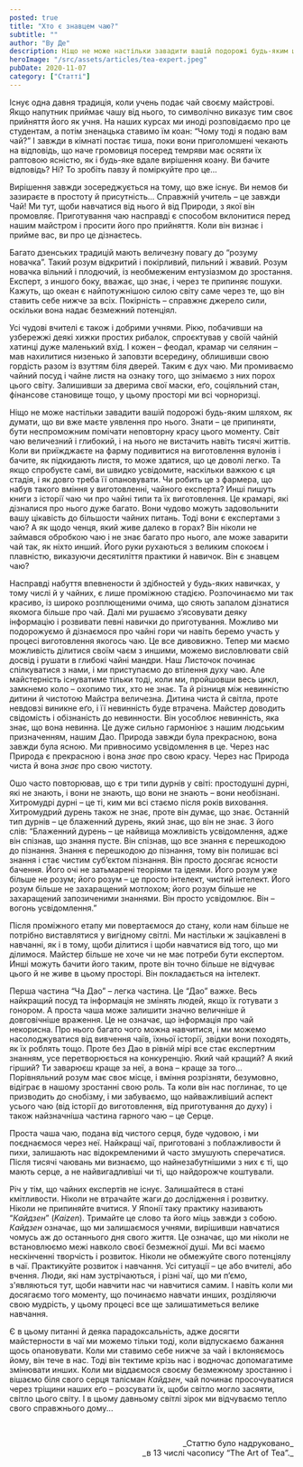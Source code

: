 ```yaml
---
posted: true
title: "Хто є знавцем чаю?"
subtitle: ""
author: "Ву Де"
description: Ніщо не може настільки завадити вашій подорожі будь-яким шляхом, як думати, що ви вже маєте уявлення про нього. Знати – це припиняти...
heroImage: "/src/assets/articles/tea-expert.jpeg"
pubDate: 2020-11-07
category: ["Статті"]
---
```



Існує одна давня традиція, коли учень подає чай своєму майстрові. Якщо напутник приймає чашу від нього, то символічно виказує тим своє прийняття його як учня. На наших курсах ми иноді розповідаємо про це студентам, а потім зненацька ставимо їм коан: “Чому тоді я подаю вам чай?” І завжди в кімнаті постає тиша, поки вони приголомшені чекають на відповідь, що наче громовиця посеред темряви має осяяти їх раптовою ясністю, як і будь-яке вдале вирішення коану. Ви бачите відповідь? Ні? То зробіть павзу й поміркуйте про це...

Вирішення завжди зосереджується на тому, що вже існує. Ви немов би зазираєте в простоту й присутність... Справжній учитель – це завжди Чай! Ми тут, щоби навчатися від нього й від Природи, з якої він промовляє. Приготування чаю насправді є способом вклонитися перед нашим майстром і просити його про прийняття. Коли він визнає і прийме вас, ви про це дізнаєтесь.

Багато дзенських традицій мають величезну повагу до “розуму новачка”. Такий розум відкритий і покірливий, пильний і жвавий. Розум новачка вільний і плодючий, із необмеженим ентузіазмом до зростання. Експерт, з иншого боку, вважає, що знає, і через те припиняє пошуки. Кажуть, що океан є найпотужнішою силою світу саме через те, що він ставить себе нижче за всіх. Покірність – справжнє джерело сили, оскільки вона надає безмежний потенціял.

Усі чудові вчителі є також і добрими учнями. Рікю, побачивши на узбережжі деякі хижки простих рибалок, спроєктував у своїй чайній хатинці дуже маленький вхід. І кожен – феодал, крамар чи селянин – мав нахилитися низенько й заповзти всередину, облишивши свою гордість разом із взуттям біля дверей. Таким є дух чаю. Ми промиваємо чайний посуд і чайне листя на ознаку того, що знімаємо з них порох цього світу. Залишивши за дверима свої маски, еґо, соціяльний стан, фінансове становище тощо, у цьому просторі ми всі чорноризці.

Ніщо не може настільки завадити вашій подорожі будь-яким шляхом, як думати, що ви вже маєте уявлення про нього. Знати – це припиняти, бути неспроможним помічати неповторну красу цього моменту. Світ чаю величезний і глибокий, і на нього не вистачить навіть тисячі життів. Коли ви приїжджаєте на фарму подивитися на виготовлення вулонів і бачите, як підкидають листя, то може здатися, що це доволі легко. Та якщо спробуєте самі, ви швидко усвідомите, наскільки важкою є ця стадія, і як довго треба її опановувати. Чи робить це з фармера, що набув такого вміння у виготовленні, чайного експерта? Инші пишуть книги з історії чаю чи про чайні типи та їх виготовлення. Це крамарі, які дізналися про нього дуже багато. Вони чудово можуть задовольнити вашу цікавість до більшости чайних питань. Тоді вони є експертами з чаю? А як щодо ченця, який живе далеко в горах? Він ніколи не займався обробкою чаю і не знає багато про нього, але може заварити чай так, як ніхто инший. Його руки рухаються з великим спокоєм і плавністю, виказуючи десятиліття практики й навичок. Він є знавцем чаю?

Насправді набуття впевнености й здібностей у будь-яких навичках, у тому числі й у чайних, є лише проміжною стадією. Розпочинаємо ми так красиво, із широко розплющеними очима, що сяють запалом дізнатися якомога більше про чай. Далі ми рушаємо з’ясовувати деяку інформацію і розвивати певні навички до приготування. Можливо ми подорожуємо й дізнаємося про чайні гори чи навіть беремо участь у процесі виготовлення якогось чаю. Це все дивовижно. Тепер ми маємо можливість ділитися своїм чаєм з иншими, можемо висловлювати свій досвід і рушати в глибокі чайні мандри. Наш Листочок починає спілкуватися з нами, і ми приступаємо до втілення духу чаю. Але майстерність існуватиме тільки тоді, коли ми, пройшовши весь цикл, замкнемо коло – охопимо тих, хто не знає. Та й різниця між невинністю дитини й чистотою Майстра величезна. Дитина чиста й світла, проте невдовзі виникне еґо, і її невинність буде втрачена. Майстер доводить свідомість і обізнаність до невинности. Він уособлює невинність, яка знає, що вона невинна. Це дуже сильно гармоніює з нашим людським призначенням, нашим Дао. Природа завжди була прекрасною, вона завжди була ясною. Ми привносимо усвідомлення в це. Через нас Природа є прекрасною і вона _знає_ про свою красу. Через нас Природа чиста й вона _знає_ про свою чистоту.

Ошо часто повторював, що є три типи дурнів у світі: простодушні дурні, які не знають, і вони не знають, що вони не знають – вони необізнані. Хитромудрі дурні – це ті, ким ми всі стаємо після років виховання. Хитромудрий дурень також не знає, проте він думає, що знає. Останній тип дурнів – це блаженний дурень, який знає, що він не знає. З його слів: “Блаженний дурень – це найвища можливість усвідомлення, адже він спізнав, що знання пусте. Він спізнав, що все знання є перешкодою до пізнання. Знання є перешкодою до пізнання, тому він полишає всі знання і стає чистим суб’єктом пізнання. Він просто досягає ясности бачення. Його очі не затьмарені теоріями та ідеями. Його розум уже більше не розум; його розум – це просто інтелект, чистий інтелект. Його розум більше не захаращений мотлохом; його розум більше не захаращений запозиченими знаннями. Він просто усвідомлює. Він – вогонь усвідомлення.”

Після проміжного етапу ми повертаємося до стану, коли нам більше не потрібно виставлятися у вигідному світлі. Ми настільки ж зацікавлені в навчанні, як і в тому, щоби ділитися і щоби навчатися від того, що ми ділимося. Майстер більше не хоче чи не має потреби бути експертом. Инші можуть бачити його таким, проте він точно більше не відчуває цього й не живе в цьому просторі. Він покладається на інтелект.

Перша частина “Ча Дао” – легка частина. Це “Дао” важке. Весь найкращий посуд та інформація не змінять людей, якщо їх готувати з гонором. А проста чаша може залишити значно величніше й довговічніше враження. Це не означає, що інформація про чай некорисна. Про нього багато чого можна навчитися, і ми можемо насолоджуватися від вивчення чаїв, їхньої історії, звідки вони походять, як їх роблять тощо. Проте без Дао в рівній мірі все стає експертним знанням, усе перетворюється на конкуренцію. Який чай кращий? А який гірший? Ти заварюєш краще за неї, а вона – краще за того... Порівняльний розум має своє місце, і вміння розрізняти, безумовно, відіграє в нашому зростанні свою роль. Та коли він нас поглинає, то це призводить до снобізму, і ми забуваємо, що найважливіший аспект усього чаю (від історії до виготовлення, від приготування до духу) і також найзначніша частина гарного чаю – це Серце.

Проста чаша чаю, подана від чистого серця, буде чудовою, і ми поєднаємося через неї. Найкращі чаї, приготовані з поблажливости й пихи, залишають нас відокремленими й часто змушують сперечатися. Після тисячі чаювань ми визнаємо, що найнезабутнішими з них є ті, що мають серце, а не найвигадливіші чи ті, що найдорожче коштували.

Річ у тім, що чайних експертів не існує. Залишайтеся в стані кмітливости. Ніколи не втрачайте жаги до дослідження і розвитку. Ніколи не припиняйте вчитися. У Японії таку практику називають “_Кайдзен_” (_Kaizen_). Тримайте це слово та його міць завжди з собою. _Кайдзен_ означає, що ми залишаємося учнями, вирішивши навчатися чомусь аж до останнього дня свого життя. Це означає, що ми ніколи не встановлюємо межі навколо своєї безмежної душі. Ми всі маємо нескінченні творчість і розвиток. Ніколи не обмежуйте свого потенціялу в чаї. Практикуйте розвиток і навчання. Усі ситуації – це або вчителі, або вчення. Люди, які нам зустрічаються, і різні чаї, що ми п’ємо, з'являються тут, щоби навчити нас чи навчитися самим. І навіть коли ми досягаємо того моменту, що починаємо навчати инших, розділяючи свою мудрість, у цьому процесі все ще залишатиметься велике навчання.

Є в цьому питанні й деяка парадоксальність, адже досягти майстерности в чаї ми можемо тільки тоді, коли відпускаємо бажання щось опановувати. Коли ми ставимо себе нижче за чай і вклоняємось йому, він тече в нас. Тоді він тектиме крізь нас і водночас допомагатиме змінювати инших. Коли ми віддаємося своєму безмежному зростанню і вішаємо біля свого серця талісман _Кайдзен_, чай починає просочуватися через тріщини наших еґо – розсувати їх, щоби світло могло засяяти, світло цього світу. І в цьому давньому світлі зірок ми відчуваємо тепло свого справжнього дому...

<p>&nbsp;</p>
<p align="right" style="font-size: 0.9rem;">_Статтю було надруковано_<br />_в 13 числі часопису “The Art of Tea”._</p>